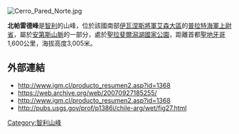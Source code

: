 [[Image:Cerro_Pared_Norte.jpg|right]]
{{coord|47|22|S|73|26|W|display=title}}

'''北帕雷德峰'''是[[智利|智利]]的山峰，位於該國南部[[伊瓦涅斯將軍艾森大區|伊瓦涅斯將軍艾森大區]]的[[普拉特海軍上尉省|普拉特海軍上尉省]]，屬於[[安第斯山脈|安第斯山脈]]的一部分，處於[[聖拉斐爾潟湖國家公園|聖拉斐爾潟湖國家公園]]，距離首都[[聖地牙哥_(智利)|聖地牙哥]]1,600公里，海拔高度3,005米。

==外部連結==
* http://www.igm.cl/producto_resumen2.asp?id=1368 {{Wayback|url=http://www.igm.cl/producto_resumen2.asp?id=1368 |date=20070927185255 }}
* https://web.archive.org/web/20070927185255/
* http://www.igm.cl/producto_resumen2.asp?id=1368 {{Wayback|url=http://www.igm.cl/producto_resumen2.asp?id=1368 |date=20070927185255 }}
* http://pubs.usgs.gov/prof/p1386i/chile-arg/wet/fig27.html {{Wayback|url=http://pubs.usgs.gov/prof/p1386i/chile-arg/wet/fig27.html |date=20081013124749 }}

[[Category:智利山峰|Category:智利山峰]]
{{Chile-geo-stub}}